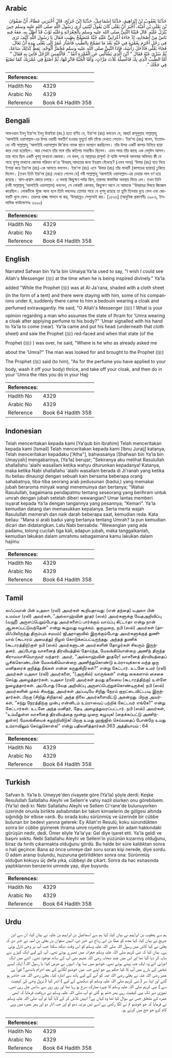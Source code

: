 ## Arabic


<div dir="rtl" lang="ar" style={{fontSize:'larger',backgroundColor:'#f8f9fa',padding:20}}>
حَدَّثَنَا يَعْقُوبُ بْنُ إِبْرَاهِيمَ، حَدَّثَنَا إِسْمَاعِيلُ، حَدَّثَنَا ابْنُ جُرَيْجٍ، قَالَ أَخْبَرَنِي عَطَاءٌ، أَنَّ صَفْوَانَ بْنَ يَعْلَى بْنِ أُمَيَّةَ، أَخْبَرَ أَنَّ يَعْلَى كَانَ يَقُولُ لَيْتَنِي أَرَى رَسُولَ اللَّهِ صلى الله عليه وسلم حِينَ يُنْزَلُ عَلَيْهِ‏.‏ قَالَ فَبَيْنَا النَّبِيُّ صلى الله عليه وسلم بِالْجِعْرَانَةِ وَعَلَيْهِ ثَوْبٌ قَدْ أُظِلَّ بِهِ، مَعَهُ فِيهِ نَاسٌ مِنْ أَصْحَابِهِ، إِذْ جَاءَهُ أَعْرَابِيٌّ عَلَيْهِ جُبَّةٌ مُتَضَمِّخٌ بِطِيبٍ فَقَالَ يَا رَسُولَ اللَّهِ كَيْفَ تَرَى فِي رَجُلٍ أَحْرَمَ بِعُمْرَةٍ فِي جُبَّةٍ بَعْدَ مَا تَضَمَّخَ بِالطِّيبِ فَأَشَارَ عُمَرُ إِلَى يَعْلَى بِيَدِهِ أَنْ تَعَالَ‏.‏ فَجَاءَ يَعْلَى فَأَدْخَلَ رَأْسَهُ، فَإِذَا النَّبِيُّ صلى الله عليه وسلم مُحْمَرُّ الْوَجْهِ، يَغِطُّ كَذَلِكَ سَاعَةً، ثُمَّ سُرِّيَ عَنْهُ فَقَالَ ‏"‏ أَيْنَ الَّذِي يَسْأَلُنِي عَنِ الْعُمْرَةِ آنَفًا ‏"‏‏.‏ فَالْتُمِسَ الرَّجُلُ فَأُتِيَ بِهِ فَقَالَ ‏"‏ أَمَّا الطِّيبُ الَّذِي بِكَ فَاغْسِلْهُ ثَلاَثَ مَرَّاتٍ، وَأَمَّا الْجُبَّةُ فَانْزِعْهَا، ثُمَّ اصْنَعْ فِي عُمْرَتِكَ كَمَا تَصْنَعُ فِي حَجِّكَ ‏"‏‏.‏
</div>
<div style={{backgroundColor:'#f8f9fa',padding:20, marginBottom: 10}}><table> <thead> <tr> <th>References:</th> <th></th> </tr> </thead> <tbody><tr><td>Hadith No</td><td>4329</td></tr><tr><td>Arabic No</td><td>4329</td></tr><tr><td>Reference</td><td>Book 64 Hadith 358</td></tr></tbody></table></div>

## Bengali


<div dir="ltr" lang="bn" style={{fontSize:'larger',backgroundColor:'#f8f9fa',padding:20}}>
সাফওয়ান ইবনু ইয়া‘লা ইবনু উমাইয়া (রহ.) হতে বর্ণিত যে, ইয়া‘লা (রাঃ) বলতেন যে, আহা! রাসূলুল্লাহ সাল্লাল্লাহু ‘আলাইহি ওয়াসাল্লাম-এর উপর ওয়াহী অবতীর্ণ হওয়ার মুহূর্তে যদি তাঁকে দেখতে পেতাম। ইয়া‘লা (রাঃ) বলেন, ইতোমধ্যে নবী সাল্লাল্লাহু ‘আলাইহি ওয়াসাল্লাম জি’রানা নামক স্থানে অবস্থান করছিলেন। তাঁর উপর একটি কাপড় টানিয়ে ছায়া করে দেয়া হয়েছিল। আর সেখানে তাঁর সঙ্গে তাঁর কতিপয় সাহাবীও ছিলেন। এমন সময় তাঁর কাছে এক বেদুঈন আসল। তার গায়ে ছিল একটি খুশবু মাখানো জোববা। সে বলল, হে আল্লাহর রাসূল! ঐ ব্যক্তি সম্পর্কে আপনার অভিমত কী যে গায়ে খুশবু মাখানো জোববা পরিধান ক’রে ‘উমরাহ্ আদায়ের জন্য ইহরাম বেঁধেছে? (এমন সময়) ‘উমার (রাঃ) হাত দিয়ে ইশারা করে ইয়া‘লা (রাঃ)-কে আসতে বললেন। ইয়া‘লা (রাঃ) এলে ‘উমার (রাঃ) তাঁর মাথাটি (কাপড়ের ছায়ায়) ঢুকিয়ে দিলেন। [তখন তিনি ইয়া‘লা (রাঃ) দেখতে পেলেন যে] নবী সাল্লাল্লাহু ‘আলাইহি ওয়াসাল্লাম-এর চেহারা লাল বর্ণ হয়ে রয়েছে। শ্বাস-প্রশ্বাস জোরে চলছে। এ অবস্থা কিছুক্ষণ পর্যন্ত ছিল, তারপর স্বাভাবিক অবস্থায় ফিরে এল। তখন তিনি (নবী সাল্লাল্লাহু ‘আলাইহি ওয়াসাল্লাম) বললেন, সে লোকটি কোথায়, কিছুক্ষণ আগে যে আমাকে ‘‘উমরাহর বিষয়ে জিজ্ঞেস করেছিল। লোকটিকে খুঁজে আনা হলে তিনি বললেনঃ তোমার গায়ে যে খুশবু রয়েছে তা তুমি তিনবার ধুয়ে ফেল এবং জোববাটি খুলে ফেল। তারপর হাজ্জ পালনে যা কর, ‘উমরাহ্তেও সেগুলোই কর। [১৫৩৬] (আধুনিক প্রকাশনীঃ ৩৯৮৬, ইসলামিক ফাউন্ডেশনঃ ৩৯৯০)
</div>
<div style={{backgroundColor:'#f8f9fa',padding:20, marginBottom: 10}}><table> <thead> <tr> <th>References:</th> <th></th> </tr> </thead> <tbody><tr><td>Hadith No</td><td>4329</td></tr><tr><td>Arabic No</td><td>4329</td></tr><tr><td>Reference</td><td>Book 64 Hadith 358</td></tr></tbody></table></div>

## English


<div dir="ltr" lang="en" style={{fontSize:'larger',backgroundColor:'#f8f9fa',padding:20}}>
Narrated Safwan bin Ya'la bin Umaiya:Ya'la used to say, "I wish I could see Allah's Messenger (ﷺ) at the time when he is being inspired divinely." Ya'la added "While the Prophet (ﷺ) was at Al-Ja'rana, shaded with a cloth sheet (in the form of a tent) and there were staying with him, some of his companions under it, suddenly there came to him a bedouin wearing a cloak and perfumed extravagantly. He said, "O Allah's Messenger (ﷺ) ! What is your opinion regarding a man who assumes the state of Ihram for 'Umra wearing a cloak after applying perfume to his body?" 'Umar signalled with his hand to Ya'la to come (near). Ya'la came and put his head (underneath that cloth sheet) and saw the Prophet (ﷺ) red-faced and when that state (of the Prophet (ﷺ) ) was over, he said, "Where is he who as already asked me about the 'Umra?" The man was looked for and brought to the Prophet (ﷺ) The Prophet (ﷺ) said (to him), "As for the perfume you have applied to your body, wash it off your body) thrice, and take off your cloak, and then do in your 'Umra the rites you do in your Hajj
</div>
<div style={{backgroundColor:'#f8f9fa',padding:20, marginBottom: 10}}><table> <thead> <tr> <th>References:</th> <th></th> </tr> </thead> <tbody><tr><td>Hadith No</td><td>4329</td></tr><tr><td>Arabic No</td><td>4329</td></tr><tr><td>Reference</td><td>Book 64 Hadith 358</td></tr></tbody></table></div>

## Indonesian


<div dir="ltr" lang="id" style={{fontSize:'larger',backgroundColor:'#f8f9fa',padding:20}}>
Telah menceritakan kepada kami [Ya'qub bin Ibrahim] Telah menceritakan kepada kami [Ismail] Telah menceritakan kepada kami [Ibnu Juraij] katanya, Telah menceritakan kepadaku ['Atha"], bahwasanya [Shafwan bin Ya'la bin Umayyah] mengabarinya, [Ya'la] berujar; "Sekiranya aku melihat Rasulullah shallallahu 'alaihi wasallam ketika wahyu diturunkan kepadanya! Katanya, maka ketika Nabi shallallahu 'alaihi wasallam berada di Ji'ranah yang ketika itu beliau dinaungi dengan sebuah kain bersama beberapa orang sahabatnya, tiba-tiba seorang arab pedusunan (badui,) yang memakai jubah beraroma minyak wangi menemuinya dan bertanya; "Wahai Rasulullah, bagaimana pendapatmu tentang seseorang yang berihram untuk umrah dengan jubah setelah diberi wewangian? Umar lantas memberi isyarat kepada Ya'la dengan tangannya yang pesannya; "Kemari". Ya'la kemudian datang dan memasukkan kepalanya. Serta merta wajah Rasulullah memerah dan naik darah beberapa saat, kemudian reda. Kata beliau: "Mana si arab badui yang bertanya tentang Umrah? Ia pun kemudian dicari dan didatangkan. Lalu Nabi bersabda: "Wewangian yang ada padamu, tolong cucilah tiga kali, adapun jubah, maka tanggalkanlah, kemudian lakukan dalam umrahmu sebagaimana kamu lakukan dalam hajimu
</div>
<div style={{backgroundColor:'#f8f9fa',padding:20, marginBottom: 10}}><table> <thead> <tr> <th>References:</th> <th></th> </tr> </thead> <tbody><tr><td>Hadith No</td><td>4329</td></tr><tr><td>Arabic No</td><td>4329</td></tr><tr><td>Reference</td><td>Book 64 Hadith 358</td></tr></tbody></table></div>

## Tamil


<div dir="ltr" lang="ta" style={{fontSize:'larger',backgroundColor:'#f8f9fa',padding:20}}>
ஸஃப்வான் பின் யஅலா (ரலி) அவர்கள் கூறியதாவது: (என் தந்தை) யஅலா பின் உமய்யா (ரலி) அவர்கள், “அல்லாஹ்வின் தூதர் (ஸல்) அவர்களுக்கு வேதஅறிவிப்பு (வஹீ) அருளப்பெறும்போது அவர்களைப் பார்க்கும் வாய்ப்பு கிட்டாதா என்று நான் ஆசைப்பட்டுவந்தேன்” என்று கூறுவது வழக்கம். ஒருமுறை, நபி (ஸல்) அவர்கள் (தாயிஃபிலிருந்து திரும்பும் சமயம்) ஜிஅரானாவில் இருக்கும்போது அவர்களுக்குத் துணியால் (கூடாரம் அமைத்து) நிழல் கொடுக்கப்பட்டிருந்தது. அந்தத் துணிக் (கூடாரத்திற்)குள் நபி (ஸல்) அவர்களுடன் அவர்களின் தோழர்கள் சிலரும் இருந்தனர். அப்போது வாசனைத் திரவியத்தில் தோய்ந்த, மேலங்கியொன்றை அணிந் திருந்த கிராமவாசியொருவர் வந்தார். அவர், “அல்லாஹ்வின் தூதரே! வாசனைத் திரவியத்தைப் பூசிக்கொண்டபின் மேலங்கியொன்றை அணிந்துகொண்டு உம்ராவுக்காக வந்த ஒரு மனிதரைக் குறித்து நீங்கள் என்ன கருதுகிறீர்கள்?” என்று கேட்டார். உடனே உமர் (ரலி) அவர்கள் யஅலா (ரலி) அவர்களை, “(அருகில்) வாருங்கள்” என்று கைகளால் சைகை செய்து அழைத்தார்கள். யஅலா (ரலி) அவர்கள் தமது தலையை (கூடாரத்திற்கு) உள்ளே நுழைத்தார்கள். அப்போது (வேத அறிவிப்பு அருளப்பெற்றுக்கொண்டிருக்க) நபி (ஸல்) அவர்களின் முகம் சிவந்து, அவர்கள் அப்படியே சிறிது நேரம் குறட்டைவிட்டபடி இருந்தார்கள். பிறகு (சிறிது சிறிதாக) அந்த நிலை அவர்களைவிட்டு அகன்றது. பிறகு அவர்கள், “சற்று நேரத்திற்கு முன்பு என்னிடம் உம்ராவைப் பற்றிக் கேட்டவர் எங்கே?” என்று கேட்டார்கள். உடனே அந்த மனிதர், தேடி அழைத்துவரப்பட்டார். நபி (ஸல்) அவர்கள், “உம்மீதுள்ள வாசனைத் திரவியத்தை மூன்று முறை கழுவுக! (தைக்கப்பட்டு அணிந்துள்ள) மேலங்கியைக் கழற்றிவிடுக! பிறகு உமது ஹஜ்ஜில் செய்வதைப் போன்றே உமது உம்ராவிலும் செய்துகொள்க!” என்று பதிலளித்தார்கள்.363 அத்தியாயம் : 64
</div>
<div style={{backgroundColor:'#f8f9fa',padding:20, marginBottom: 10}}><table> <thead> <tr> <th>References:</th> <th></th> </tr> </thead> <tbody><tr><td>Hadith No</td><td>4329</td></tr><tr><td>Arabic No</td><td>4329</td></tr><tr><td>Reference</td><td>Book 64 Hadith 358</td></tr></tbody></table></div>

## Turkish


<div dir="ltr" lang="tr" style={{fontSize:'larger',backgroundColor:'#f8f9fa',padding:20}}>
Safvan b. Ya'la b. Umeyye'den rivayete göre (Ya'la) şöyle derdi: Keşke Resulullah Sallallahu Aleyhi ve Sellem'e vahiy nazil olurken onu görebilsem. (Ya'la) dedi ki: Nebi Sallallahu Aleyhi ve Sellem Ci'rane'de bulunuyorken üzerinde onunla birlikte ashabından bir takım kimselerin de gölgesi altında sığındığı bir elbise vardı. Bu sırada koku sürünmüş ve üzerinde bir cübbe bulunan bir bedevi yanına gelerek: Ey Allah'ın Resulü, koku sürundükten sonra bir cübbe giyinerek ihrama umre niyetiyle giren bir adam hakkındaki görüşün nedir, dedi. Ömer eliyle Ya'la'ya: Gel diye işaret etti. Ya'la geldi ve başını soktu. Nebi Sallallahu Aleyhi ve Sellem'in yüzünün kızarmış olduğunu, biraz da hırıltı çıkarmakta olduğunu gördü. Bu halde bir süre kaldıktan sonra o hali geçince: Bana az önce umreye dair soru soran kişi nerede, diye sordu. O adam aranıp bulundu, huzuruna getirildikten sonra ona: Sürünmüş olduğun kokuyu üç defa yıka, cübbeyi de çıkart. Sonra da hac esnasında yaptıklarının benzerini umrede yap, diye buyurdu
</div>
<div style={{backgroundColor:'#f8f9fa',padding:20, marginBottom: 10}}><table> <thead> <tr> <th>References:</th> <th></th> </tr> </thead> <tbody><tr><td>Hadith No</td><td>4329</td></tr><tr><td>Arabic No</td><td>4329</td></tr><tr><td>Reference</td><td>Book 64 Hadith 358</td></tr></tbody></table></div>

## Urdu


<div dir="rtl" lang="ur" style={{fontSize:'larger',backgroundColor:'#f8f9fa',padding:20}}>
ہم سے یعقوب بن ابراہیم نے بیان کیا، کہا ہم سے اسماعیل بن ابراہیم بن علیہ نے بیان کیا، ان سے ابن جریج نے بیان کیا، کہا مجھ کو عطا بن ابی رباح نے خبر دی، انہیں صفوان بن یعلیٰ بن امیہ نے خبر دی کہ یعلیٰ نے کہا کاش میں رسول اللہ صلی اللہ علیہ وسلم کو اس وقت دیکھ سکتا جب آپ پر وحی نازل ہوتی ہے۔ بیان کیا کہ نبی کریم صلی اللہ علیہ وسلم جعرانہ میں ٹھہرے ہوئے تھے۔ آپ کے لیے ایک کپڑے سے سایہ کر دیا گیا تھا اور اس میں چند صحابہ رضی اللہ عنہم بھی آپ کے ساتھ موجود تھے۔ اتنے میں ایک اعرابی آئے وہ ایک جبہ پہنے ہوئے تھے، خوشبو میں بسا ہوا۔ انہوں نے عرض کیا: یا رسول اللہ! ایک ایسے شخص کے بارے میں آپ کا کیا حکم ہے جو اپنے جبہ میں خوشبو لگانے کے بعد احرام باندھے؟ فوراً ہی عمر رضی اللہ عنہ نے یعلیٰ رضی اللہ عنہ کو آنے کے لیے ہاتھ سے اشارہ کیا۔ یعلیٰ رضی اللہ عنہ حاضر ہو گئے اور اپنا سر ( نبی کریم صلی اللہ علیہ وسلم کو دیکھنے کے لیے ) اندر کیا ( نزول وحی کی کیفیت سے ) نبی کریم صلی اللہ علیہ وسلم کا چہرہ مبارک سرخ ہو رہا تھا اور زور زور سے سانس چل رہی تھی۔ تھوڑی دیر تک یہی کیفیت رہی پھر ختم ہو گئی تو آپ صلی اللہ علیہ وسلم نے دریافت فرمایا کہ ابھی عمرہ کے متعلق جس نے سوال کیا تھا وہ کہاں ہے؟ انہیں تلاش کر کے لایا گیا تو آپ صلی اللہ علیہ وسلم نے فرمایا کہ جو خوشبو تم نے لگا رکھی ہے اسے تین مرتبہ دھو لو اور جبہ اتار دو اور پھر عمرہ میں وہی کام کرو جو حج میں کرتے ہو۔
</div>
<div style={{backgroundColor:'#f8f9fa',padding:20, marginBottom: 10}}><table> <thead> <tr> <th>References:</th> <th></th> </tr> </thead> <tbody><tr><td>Hadith No</td><td>4329</td></tr><tr><td>Arabic No</td><td>4329</td></tr><tr><td>Reference</td><td>Book 64 Hadith 358</td></tr></tbody></table></div>